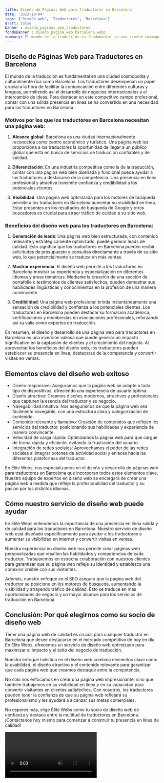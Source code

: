 ```yaml
---
title: Diseño de Páginas Web para Traductores en Barcelona
date: '2023-10-04'
tags: ['Diseño web', 'Traductores', 'Barcelona']
draft: false
banner : diseño_paginas_web_traductores
fondoBanner : diseño_pagina_web_barcelona.webp
summary: El mundo de la traducción es fundamental en una ciudad cosmopolita y culturalmente rica como Barcelona. Los traductores desempeñan un papel crucial a la hora de facilitar la comunicación entre diferentes culturas y lenguas, permitiendo así el desarrollo de negocios internacionales y el intercambio de ideas. Para destacar en este competitivo campo profesional, contar con una sólida presencia en línea se ha convertido en una necesidad para los traductores en Barcelona.
---
```


## Diseño de Páginas Web para Traductores en Barcelona

El mundo de la traducción es fundamental en una ciudad cosmopolita y culturalmente rica como Barcelona. Los traductores desempeñan un papel crucial a la hora de facilitar la comunicación entre diferentes culturas y lenguas, permitiendo así el desarrollo de negocios internacionales y el intercambio de ideas. Para destacar en este competitivo campo profesional, contar con una sólida presencia en línea se ha convertido en una necesidad para los traductores en Barcelona.

### Motivos por los que los traductores en Barcelona necesitan una página web:

1. **Alcance global**: Barcelona es una ciudad internacionalmente reconocida como centro económico y turístico. Una página web les proporciona a los traductores la oportunidad de llegar a un público global que está en busca de servicios de traducción confiables y de calidad.

2. **Diferenciación**: En una industria competitiva como la de la traducción, contar con una página web bien diseñada y funcional puede ayudar a los traductores a destacarse de la competencia. Una presencia en línea profesional y atractiva transmite confianza y credibilidad a los potenciales clientes.

3. **Visibilidad**: Una página web optimizada para los motores de búsqueda permite a los traductores en Barcelona aumentar su visibilidad en línea. Estar presentes en los resultados de búsqueda de Google y otros buscadores es crucial para atraer tráfico de calidad a su sitio web.

### Beneficios del diseño web para los traductores en Barcelona:

1. **Generación de leads**: Una página web bien estructurada, con contenido relevante y estratégicamente optimizado, puede generar leads de calidad. Esto significa que los traductores en Barcelona pueden recibir solicitudes de presupuesto y consultas directamente a través de su sitio web, lo que potencialmente se traduce en más ventas.

2. **Mostrar experiencia**: El diseño web permite a los traductores en Barcelona mostrar su experiencia y especialización en diferentes idiomas y áreas temáticas. Mediante la creación de una sección de portafolio o testimonios de clientes satisfechos, pueden demostrar sus habilidades lingüísticas y conocimientos en la profesión de una manera convincente.

3. **Credibilidad**: Una página web profesional brinda instantáneamente una sensación de credibilidad y confianza a los potenciales clientes. Los traductores en Barcelona pueden destacar su formación académica, certificaciones y membresías en asociaciones profesionales, reforzando así su valía como expertos en traducción.

En resumen, el diseño y desarrollo de una página web para traductores en Barcelona es una inversión valiosa que puede generar un impacto significativo en la captación de clientes y el crecimiento del negocio. Al aprovechar los beneficios del diseño web, los traductores pueden establecer su presencia en línea, destacarse de la competencia y convertir visitas en ventas.

<GifSeo />

<Cta />

## Elementos clave del diseño web exitoso

- Diseño responsive: Aseguramos que la página web se adapte a todo tipo de dispositivos, ofreciendo una experiencia de usuario óptima.
- Diseño atractivo: Creamos diseños modernos, atractivos y profesionales que capturen la esencia del traductor y su negocio.
- Navegabilidad intuitiva: Nos aseguramos de que la página web sea fácilmente navegable, con una estructura clara y categorización de contenido.
- Contenido relevante y llamativo: Creación de contenidos que reflejen los servicios del traductor, posicionando sus habilidades y experiencia de manera convincente.
- Velocidad de carga rápida: Optimizamos la página web para que cargue de forma rápida y eficiente, evitando la frustración del usuario.
- Integración de redes sociales: Aprovechamos el poder de las redes sociales al integrar botones de actividad social y enlaces hacia las diferentes plataformas del traductor.

En Élite Webs, nos especializamos en el diseño y desarrollo de páginas web para traductores en Barcelona que incorporan todos estos elementos clave. Nuestro equipo de expertos en diseño web se encargará de crear una página web a medida que refleje la profesionalidad del traductor y su pasión por los distintos idiomas.

## Cómo nuestro servicio de diseño web puede ayudar

En Élite Webs entendemos la importancia de una presencia en línea sólida y de calidad para los traductores en Barcelona. Nuestro servicio de diseño web está diseñado específicamente para ayudar a los traductores a aumentar su visibilidad en internet y convertir visitas en ventas.

Nuestra experiencia en diseño web nos permite crear páginas web personalizadas que resalten las habilidades y competencias de cada traductor. Trabajaremos en estrecha colaboración con nuestros clientes para garantizar que su página web refleje su identidad y establezca una conexión creíble con sus visitantes.

Además, nuestro enfoque en el SEO asegura que la página web del traductor se posicione en los motores de búsqueda, aumentando la visibilidad y atrayendo tráfico de calidad. Esto se traduce en más oportunidades de negocio y un mayor alcance para los servicios de traducción en Barcelona.

## Conclusión: Por qué elegirnos como su socio de diseño web

Tener una página web de calidad es crucial para cualquier traductor en Barcelona que desee destacarse en el mercado competitivo de hoy en día. En Élite Webs, ofrecemos un servicio de diseño web optimizado para maximizar el impacto y el éxito del negocio de traducción.

Nuestro enfoque holístico en el diseño web combina elementos clave como la usabilidad, el diseño atractivo y el contenido relevante para garantizar que cada página web que creamos destaque entre la competencia.

No solo nos enfocamos en crear una página web impresionante, sino que también trabajamos en su visibilidad en línea y en su capacidad para convertir visitantes en clientes satisfechos. Con nosotros, los traductores pueden tener la confianza de que su página web reflejará su profesionalismo y les ayudará a alcanzar sus metas comerciales.

No esperes más, elige Élite Webs como tu socio de diseño web de confianza y destaca entre la multitud de traductores en Barcelona. ¡Contáctanos hoy mismo para comenzar a construir tu presencia en línea de calidad!

<Video />

<CtaBot job='Traductores' city='Barcelona'/>

<Gmaps query='Barcelona+españa+maps' />
